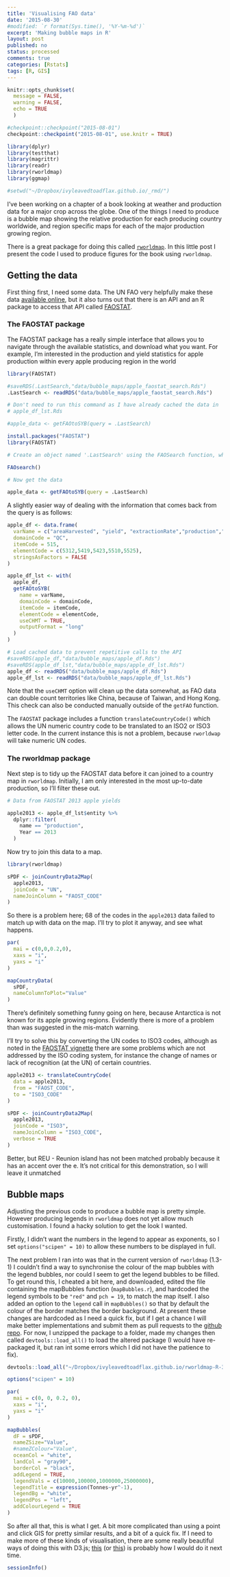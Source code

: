 ```yaml
---
title: 'Visualising FAO data'
date: '2015-08-30'
#modified: `r format(Sys.time(), '%Y-%m-%d')`
excerpt: 'Making bubble maps in R'
layout: post
published: no
status: processed
comments: true
categories: [Rstats]
tags: [R, GIS]
---
```


```r

knitr::opts_chunk$set(
  message = FALSE, 
  warning = FALSE, 
  echo = TRUE
  )

#checkpoint::checkpoint("2015-08-01")
checkpoint::checkpoint("2015-08-01", use.knitr = TRUE)

library(dplyr)
library(testthat)
library(magrittr)
library(readr)
library(rworldmap)
library(ggmap)

#setwd("~/Dropbox/ivyleavedtoadflax.github.io/_rmd/")

```

I've been working on a chapter of a book looking at weather and production data for a major crop across the globe. One of the things I need to produce is a bubble map showing the relative production for each producing country worldwide, and region specific maps for each of the major production growing region.

There is a great package for doing this called [`rworldmap`](http://andysouth.co.uk/softwarerworldmap/). In this little post I present the code I used to produce figures for the book using `rworldmap`.

## Getting the data

First thing first, I need some data. The UN FAO very helpfully make these data [available online](http://faostat3.fao.org), but it also turns out that there is an API and an R package to access that API called [FAOSTAT](https://cran.r-project.org/web/packages/FAOSTAT/).

### The FAOSTAT package

The FAOSTAT package has a really simple interface that allows you to navigate through the available statistics, and download what you want. For example, I'm interested in the production and yield statistics for apple production within every apple producing region in the world

```r

library(FAOSTAT)

#saveRDS(.LastSearch,"data/bubble_maps/apple_faostat_search.Rds")
.LastSearch <- readRDS("data/bubble_maps/apple_faostat_search.Rds")

# Don't need to run this command as I have already cached the data in
# apple_df_lst.Rds

#apple_data <- getFAOtoSYB(query = .LastSearch)

```


```r

install.packages("FAOSTAT")
library(FAOSTAT)

# Create an object named '.LastSearch' using the FAOSearch function, which can then be called as an argument to the getFAO() or getFAOtoSYB() function.

FAOsearch() 

# Now get the data

apple_data <- getFAOtoSYB(query = .LastSearch)

```

A slightly easier way of dealing with the information that comes back from the query is as follows:

```r

apple_df <- data.frame(
  varName = c("areaHarvested", "yield", "extractionRate","production","seed"),
  domainCode = "QC",
  itemCode = 515,
  elementCode = c(5312,5419,5423,5510,5525),
  stringsAsFactors = FALSE
)

apple_df_lst <- with(
  apple_df,
  getFAOtoSYB(
    name = varName,
    domainCode = domainCode,
    itemCode = itemCode,
    elementCode = elementCode,
    useCHMT = TRUE,
    outputFormat = "long"
  )
)

```

```r

# Load cached data to prevent repetitive calls to the API
#saveRDS(apple_df,"data/bubble_maps/apple_df.Rds")
#saveRDS(apple_df_lst,"data/bubble_maps/apple_df_lst.Rds")
apple_df <- readRDS("data/bubble_maps/apple_df.Rds")  
apple_df_lst <- readRDS("data/bubble_maps/apple_df_lst.Rds")  

```

Note that the `useCHMT` option will clean up the data somewhat, as FAO data can double count territories like China, because of Taiwan, and Hong Kong. This check can also be conducted manually outside of the `getFAO` function.

The `FAOSTAT` package includes a function `translateCountryCode()` which allows the UN numeric country code to be translated to an ISO2 or ISO3 letter code. In the current instance this is not a problem, because `rworldwap` will take numeric UN codes.

### The rworldmap package

Next step is to tidy up the FAOSTAT data before it can joined to a country map in `rworldmap`. Initially, I am only interested in the most up-to-date production, so I'll filter these out.

```r

# Data from FAOSTAT 2013 apple yields

apple2013 <- apple_df_lst$entity %>%
  dplyr::filter(
    name == "production",
    Year == 2013
  ) 

```

Now try to join this data to a map.

```r

library(rworldmap)

sPDF <- joinCountryData2Map(
  apple2013,
  joinCode = "UN", 
  nameJoinColumn = "FAOST_CODE"
)

```

So there is a problem here; 68 of the codes in the `apple2013` data failed to match up with data on the map. I'll try to plot it anyway, and see what happens.

```r

par(
  mai = c(0,0,0.2,0), 
  xaxs = "i", 
  yaxs = "i"
)

mapCountryData(
  sPDF, 
  nameColumnToPlot="Value" 
)

```

There's definitely something funny going on here, because Antarctica is not known for its apple growing regions. Evidently there is more of a problem than was suggested in the mis-match warning.

I'll try to solve this by converting the UN codes to ISO3 codes, although as noted in the [FAOSTAT vignette](https://cran.r-project.org/web/packages/FAOSTAT/vignettes/FAOSTAT.pdf) there are some problems which are not addressed by the ISO coding system, for instance the change of names or lack of recognition (at the UN) of certain countries.

```r
apple2013 <- translateCountryCode(
  data = apple2013, 
  from = "FAOST_CODE",
  to = "ISO3_CODE"
)

```

```r

sPDF <- joinCountryData2Map(
  apple2013,
  joinCode = "ISO3", 
  nameJoinColumn = "ISO3_CODE",
  verbose = TRUE
)

```

Better, but REU - Reunion island has not been matched probably because it has an accent over the e. It's not critical for this demonstration, so I will leave it unmatched

## Bubble maps

Adjusting the previous code to produce a bubble map is pretty simple. However producing legends in `rworldmap` does not yet allow much customisation. I found a hacky solution to get the look I wanted.

Firstly, I didn't want the numbers in the legend to appear as exponents, so I set `options("scipen" = 10)` to allow these numbers to be displayed in full.

The next problem I ran into was that in the current version of `rworldmap` (1.3-1) I couldn't find a way to synchronise the colour of the map bubbles with the legend bubbles, nor could I seem to get the legend bubbles to be filled. To get round this, I cheated a bit here, and downloaded, edited the  file containing the mapBubbles function (`mapBubbles.r`), and hardcoded the legend symbols to be `"red"` and `pch = 19`, to match the map itself. I also added an option to the `legend` call in `mapBubbles()` so that by default the colour of the border matches the border background. At present these changes are hardcoded as I need a quick fix, but if I get a chance I will make better implementations and submit them as pull requests to the [github repo](https://github.com/AndySouth/rworldmap). For now, I unzipped the package to a folder, made my changes then called `devtools::load_all()` to load the altered package (I would have re-packaged it, but ran int some errors which I did not have the patience to fix).

```r
devtools::load_all("~/Dropbox/ivyleavedtoadflax.github.io/rworldmap-R-3.0.3/")
```

```r

options("scipen" = 10)

par(
  mai = c(0, 0, 0.2, 0), 
  xaxs = "i", 
  yaxs = "i" 
)

mapBubbles(
  dF = sPDF,
  nameZSize="Value",
  #nameZColour="Value",
  oceanCol = "white",
  landCol = "gray90",
  borderCol = "black",
  addLegend = TRUE,
  legendVals = c(10000,100000,1000000,25000000),
  legendTitle = expression(Tonnes~yr^-1),
  legendBg = "white",
  legendPos = "left",
  addColourLegend = TRUE
)

```

So after all that, this is what I get. A bit more complicated than using a point and click GIS for pretty similar results, and a bit of a quick fix. If I need to make more of these kinds of visualisation, there are some really beautiful ways of doing this with D3.js; [this](http://datamaps.github.io/) (or [this](http://leafletjs.com/examples/choropleth.html)) is probably how I would do it next time.

```r
sessionInfo()
```
